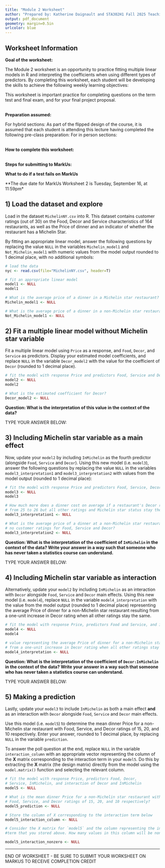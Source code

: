 ```yaml
---
title: "Module 2 Worksheet"
author: "Prepared by: Katherine Daignault and STA302H1 Fall 2025 Teaching Team"
output: pdf_document
geometry: margin=0.5in
urlcolor: blue
---
```

## Worksheet Information
**Goal of the worksheet:**  
  
The Module 2 worksheet is an opportunity to practice fitting multiple linear models in R and interpreting the coefficients when using different types of predictors. By completing this worksheet, each student will be developing the skills to achieve the following weekly learning objectives:
\begin{itemize}
  \item Correctly interpret the estimated coefficients of a multiple linear model in the context of the dataset.
  \item Apply multiple linear models on various datasets using R statistical software.
  \item Differentiate the relationships modelled using qualitative predictors, interactions between predictors, and continuous predictors.
\end{itemize}
This worksheet is important practice for completing questions on the term test and final exam, and for your final project proposal.
  
\
**Preparation assumed:**  
  
For hybrid sections:  As part of the flipped design of the course, it is assumed that each student is attending this lecture having completed the following pre-class preparation:
\begin{itemize}
  \item Watched the Module 2 Videos, attempted the Pre-Class Quiz, and accessed the code provided on the \href{https://q.utoronto.ca/courses/404559/pages/guided-practice-for-module-2-multiple-linear-regression-models}{Guided Practice page}
  \item (Optionally) attempted the corresponding \href{https://rconnect.utstat.utoronto.ca/content/480803df-f027-4008-9501-983997723122}{LearnR module}
\end{itemize}

For in person sections: 
\begin{itemize}
\item Please complete this worksheet after attending your in-person lectures for each week. If you did not attend class, please review the annotated slides posted on Quercus which will be posted on the \href{https://q.utoronto.ca/courses/404559/pages/module-2-resources-multiple-linear-regression-models}{Module 2 Quercus Page}.
\item It is also recommended that you attempt the corresponding \href{https://rconnect.utstat.utoronto.ca/content/480803df-f027-4008-9501-983997723122}{LearnR module}, or have it open as a reference.
\item Please see the \href{https://q.utoronto.ca/courses/404559/pages/help-resources}{Office Hour Schedule} for drop in coding help office hours. 
\end{itemize}
  
\
**How to complete this worksheet:**  
  
\begin{itemize}
  \item Students may work in groups of 2-3 if desired. However {\bf each student} must submit their worksheet to MarkUs to receive their completion credit. It is recommended that each student work on their own copy of the assignment.
  \item All the code and course knowledge needed to complete this worksheet has been provided in the pre-class materials. It may help to have these open while working on this document.
  \item Follow the instructions provided in each question to complete the code.
  \item DO NOT change the names of the variables that store your final answers.
  \item When in doubt about a question in the worksheet or your code, ask a TA or the instructor.
  \item It is recommended you submit your file to  \href{https://markus.teach.cs.toronto.edu/markus}{MarkUs} after you complete 2-3 steps of the worksheet to check your answers.
\end{itemize}
  
\
**Steps for submitting to MarkUs:**  

\begin{enumerate}
  \item Go to \href{https://markus.teach.cs.toronto.edu/markus}{MarkUs} and log in using your UofT credentials.
  \item Select Worksheet 2 from the assignment list.
  \item Under Submissions, upload your Rmd file and select the file name from the list.
  \item Go to Automated Testing and select Run Tests to check your worksheet answers.
\end{enumerate}

**What to do if a test fails on MarkUs**
\begin{enumerate}
  \item Don't panic. Your work won't really be graded until the deadline, so start early to make sure you have lots of time to resolve issues before the deadline.
  \item Read the message to get hints about what the problem is. For example "variable X not present" means that you may have a typo in your variable name.
  \item Search on the discussion board to see if other classmates have encountered a similar error (and if not, consider posting a screenshot of the error message).
  \item Come to TA or instructor office hours and post on the discussion board with your issue.
\end{enumerate}

**The due date for MarkUs Worksheet 2 is Tuesday, September 16, at 11:59pm*

\newpage
## 1) Load the dataset and explore
  
Load in the dataset `MichelinNY.csv` into R. This dataset contains customer ratings (out of 30) on the Food, Decor and Service characteristics of 164 restaurants, as well as the Price of dinner and an indicator of whether the restaurant has a Michelin Star.  
  
By fitting an appropriate linear model, answer the following questions by replacing the value `NULL` in the variables `Michelin_model1` and `Not_Michelin_model1` with numeric values from the model output rounded to 1 decimal place, with no additional symbols:
\begin{enumerate}
  \item What is the average price of a dinner in a Michelin star restaurant?
  \item What is the average price of a dinner in a non-Michelin star restaurant?
\end{enumerate}

```r
# load the data
nyc <- read.csv(file="MichelinNY.csv", header=T)

# fit an appropriate linear model
model1 <- NULL
model1

# What is the average price of a dinner in a Michelin star restaurant?
Michelin_model1 <- NULL

# What is the average price of a dinner in a non-Michelin star restaurant?
Not_Michelin_model1 <- NULL
```

## 2) Fit a multiple linear model without Michelin star variable

Fit a multiple linear model using `Price` as a response, and `Food`, `Decor`, and `Service` as predictors. Display your estimated model coefficients, and replace `NULL` in the variable `Decor_model2` with the value for the coefficient of `Decor` (rounded to 1 decimal place).

```r
# fit the model with response Price and predictors Food, Service and Decor
model2 <- NULL
model2

# What is the estimated coefficient for Decor?
Decor_model2 <- NULL
```

**Question: What is the interpretation of this value in the context of the data?**  
  
TYPE YOUR ANSWER BELOW:  


## 3) Including Michelin star variable as a main effect

Now, update your `model2` by including `InMichelin` as the fourth predictor (alongside `Food`, `Service` and `Decor`). Using this new model (i.e. `model3`), answer the following questions by replacing the value `NULL` in the variables `model3_interpretation1` and `model3_interpretation2` with values from the model output (rounded to 1 decimal place):
\begin{enumerate}
  \item How much more does a dinner cost on average if a restaurant's Decor rating changes from 25 to 26 but all other ratings and Michelin star status stay the same?
  \item What is the average price of a dinner at a non-Michelin star restaurant who has no customer ratings for Food, Service and Decor?
\end{enumerate}

```r
# fit the model with response Price and predictors Food, Service, Decor and InMichelin
model3 <- NULL
model3

# How much more does a dinner cost on average if a restaurant's Decor rating changes 
# from 25 to 26 but all other ratings and Michelin star status stay the same?
model3_interpretation1 <- NULL

# What is the average price of a dinner at a non-Michelin star restaurant who has 
# no customer ratings for Food, Service and Decor?
model3_interpretation2 <- NULL
```

**Question: What is the interpretation of the coefficient of `InMichelin` in the context of the data? Write your answer in a way such that someone who has never taken a statistics course can understand.**  
  
TYPE YOUR ANSWER BELOW:


## 4) Including Michelin star variable as interaction

Alternatively, update your `model2` by including `InMichelin` as an interaction with `Decor` alongside `Food`, `Service` and `Decor` main effects. Using this new model (i.e. `model4`), replace `NULL` in the variable `model4_interpretation` with the value from the model output (rounded to 1 decimal place) representing the average Price of dinner for a non-Michelin star restaurant resulting from a one-unit increase in Decor rating when all other ratings stay the same.

```r
# fit the model with response Price, predictors Food and Service, and interaction of Decor and InMichelin
model4 <- NULL
model4

# value representing the average Price of dinner for a non-Michelin star restaurant resulting 
# from a one-unit increase in Decor rating when all other ratings stay the same
model4_interpretation <- NULL
```

**Question: What is the interpretation of the coefficient of `Decor:InMichelin` in the context of the data? Write your answer in a way such that someone who has never taken a statistics course can understand.**  
  
TYPE YOUR ANSWER BELOW:


## 5) Making a prediction

Lastly, update your `model3` to include `InMichelin` as both a main effect **and** as an interaction with `Decor` alongside `Food`, `Service` and `Decor` main effects.   
  
Use this model (i.e. `model5`) to determine the mean dinner Price for a non-Michelin star restaurant with Food, Service, and Decor ratings of 15, 20, and 10 respectively. Enter your answer, rounded to 1 decimal place, by replacing `NULL` in the variable `prediction`.  
  
To answer the poll question at the end, replace `NULL` in the variable `interaction_column` with an appropriate vector representing the column of the **X** matrix corresponding to the interaction term in your `model5`. Do this by extracting the **X** matrix (the design matrix) directly from the model using the `model.matrix()` function and selecting the relevant column.

```r
# fit the model with response Price, predictors Food, Decor,
# Service, InMichelin, and interaction of Decor and InMichelin
model5 <- NULL

# What is the mean dinner Price for a non-Michelin star restaurant with 
# Food, Service, and Decor ratings of 15, 20, and 10 respectively?
model5_prediction <- NULL

# Store the column of X corresponding to the interaction term below
model5_interaction_column <- NULL

# Consider the X matrix for `model5` and the column representing the interaction 
#term that you stored above. How many values in this column will be non-zero?

model5_interaction_nonzero <- NULL
```

------------
END OF WORKSHEET - BE SURE TO SUBMIT YOUR WORKSHEET ON MARKUS TO RECEIVE COMPLETION CREDIT